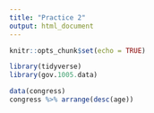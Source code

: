 ```yaml
---
title: "Practice 2"
output: html_document
---
```


```r
knitr::opts_chunk$set(echo = TRUE)

library(tidyverse)
library(gov.1005.data)

```

```r
data(congress)
congress %>% arrange(desc(age))

```

